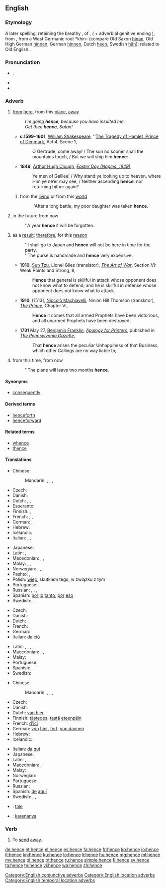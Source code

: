 ==English==

===Etymology===
A later {{etyl|enm|en}} spelling, retaining the breathy {{term|-s}}, of {{term|hennes|lang=enm}}, ({{term|henne|lang=enm}} + adverbial genitive ending {{term|-s|lang=enm}}), from {{etyl|ang|en}} {{term|heonan||lang=ang|away", "hence}}, from a West Germanic root *khin- (compare Old Saxon [[hinan]], Old High German [[hinnan]], German [[hinnen]], Dutch [[heen]], Swedish [[hän]]); related to Old English {{term|her||lang=ang|here}}.

===Pronunciation===
* {{IPA|/ˈhɛns/}}, {{X-SAMPA|/"hEns/}}
* {{audio|en-us-hence.ogg|Audio (US)}}
* {{rhymes|ɛns}}

===Adverb===
{{en-adv|-}}

# {{archaic}} [[from]] [[here]], from this [[place]], [[away]]
#: ''I'm going '''hence''', because you have insulted me.''
#: ''Get thee '''hence''', Satan!''
#* '''c.1599-1601''', [[w:William Shakespeare|William Shakespeare]], ''[[s:The Tragedy of Hamlet, Prince of Denmark/Act 4|The Tragedy of Hamlet, Prince of Denmark]], Act 4, Scene 1,
#*: O Gertrude, come away! / The sun no sooner shall the mountains touch, / But we will ship him '''hence''':
#* '''1849''', [[w:Arthur Hugh Clough|Arthur Hugh Clough]], ''[[s:Easter Day (Naples, 1849)|Easter Day (Naples, 1849)]]'',
#*: Ye men of Galilee! / Why stand ye looking up to heaven, where Him ye ne’er may see, / Neither ascending '''hence''', nor returning hither again?
## {{archaic|figuratively}} from the [[living]] or from this [[world]]
##: ''After a long battle, my poor daughter was taken '''hence'''.
# {{archaic|of a length of time}} in the future from now
#: ''A year '''hence''' it will be forgotten.
# {{context|conjunctive}} as a [[result]]; [[therefore]], for this [[reason]]
#: ''I shall go to Japan and '''hence''' will not be here in time for the party.
#: ''The purse is handmade and '''hence''' very expensive.
#* '''1910''', [[w:Sun Tzu|Sun Tzu]], Lionel Giles (translator), ''[[s:The Art of War (Sun)/Section VI|The Art of War]]'', Section VI: Weak Points and Strong, 8,
#*: '''Hence''' that general is skillful in attack whose opponent does not know what to defend; and he is skillful in defense whose opponent does not know what to attack.
#* '''1910''', [1513], [[w:Niccolò Machiavelli|Niccolò Machiavelli]], Ninian Hill Thomson (translator), ''[[s:The Prince (Hill Thomson)/Chapter VI|The Prince]]'', Chapter VI,
#*: '''Hence''' it comes that all armed Prophets have been victorious, and all unarmed Prophets have been destroyed.
#* '''1731''' May 27, [[w:Benjamin Franklin|Benjamin Franklin]], ''[[s:Apology for Printers|Apology for Printers]]'', published in ''[[w:Pennsylvania Gazette|The Pennsylvania Gazette]]'',
#*: That '''hence''' arises the peculiar Unhappiness of that Business, which other Callings are no way liable to;
# {{context|temporal location}} from this time, from now
#: ''The plane will leave two months '''hence'''.

====Synonyms====
* {{sense|as a result; therefore, for this reason}} [[consequently]]

====Derived terms====
* [[henceforth]]
* [[henceforward]]

====Related terms====
* [[whence]]
* [[thence]]

====Translations====
{{trans-top|as a result, therefore}}
* Chinese:
*: Mandarin: {{t|cmn|所以|tr=suǒyǐ|sc=Hani}}, {{t|cmn|因此|tr=yīncǐ|sc=Hani}}, {{t|cmn|於是|sc=Hani}}, {{t|cmn|于是|tr=yúshì|sc=Hani}}
* Czech: {{t-|cs|tudíž}}
* Danish: {{t-|da|derfor}}
* Dutch: {{t+|nl|derhalve}}, {{t+|nl|dus}}, {{t+|nl|bijgevolg}}
* Esperanto: {{t|eo|tial}}
* Finnish: {{t+|fi|joten}}, {{t+|fi|siksi}}
* French: {{t+|fr|ainsi}}, {{t+|fr|donc}}, {{t+|fr|par conséquent}}
* German: {{t+|de|daher}}, {{t+|de|deshalb}}
* Hebrew: {{t-|he|לכן|tr=lakhén}}
* Icelandic: {{t+|is|þess vegna}}
* Italian: {{t+|it|perciò}},  {{t+|it|dunque}},  {{t+|it|quindi}}
{{trans-mid}}
* Japanese: {{t-|ja|それ故に|tr=それゆえに, sore-yue-ni)|sc=Jpan}}
* Latin: {{t+|la|ergo}}, {{t-|la|proinde}}
* Macedonian: {{t-|mk|значи|tr=znáči}},  {{t-|mk|затоа|tr=zátoa}},  {{t-|mk|според тоа|tr=spóred tóa}}
* Malay: {{t-|ms|kerana itu}}, {{t-|ms|oleh sebab itu}}, {{t-|ms|justeru itu}}
* Norwegian: {{t-|no|herav}}, {{t+|no|av}} {{t+|no|dette}} {{t-|no|følger}}, {{t+|no|derfor}}, {{t-|no|derav}}
* Pashto: {{t-|ps|ځکه|tr=źëka}}, {{t+|ps|نو|tr=no}}
* Polish: [[więc]], skutkiem tego, w związku z tym
* Portuguese: {{t+|pt|portanto}}
* Russian: {{t+|ru|следовательно|tr=slédovatel’no|sc=Cyrl}}, {{t+|ru|поэтому|tr=poétomu|sc=Cyrl}}, {{t+|ru|потому|tr=potomú|sc=Cyrl}}, {{t-|ru|значит|tr=znáčit|sc=Cyrl}}
* Spanish: [[por]] [[lo]] [[tanto]], [[por]] [[eso]]
* Swedish: {{t+|sv|därför}}, {{t+|sv|följaktligen}}
{{trans-bottom}}

{{trans-top|from this source or origin}}
* Czech: {{t+|cs|odtud}}
* Danish: {{t-|da|deraf}}
* Dutch: {{t+|nl|vandaar}}
* French: {{t+|fr|d'où}}
* German: {{t+|de|demnach}}
* Italian: [[da]] [[ciò]]
{{trans-mid}}
* Latin: {{t+|la|inde}}, {{t+|la|abhinc}}, {{t-|la|ex eo tempore}}, {{t-|la|istinc}}, {{t-|la|ab eo tempore}}
* Macedonian: {{t-|mk|значи|tr=znáči}},  {{t-|mk|затоа|tr=zátoa}},  {{t-|mk|заради тоа|tr=záradi tóa}}
* Malay: {{t-|ms|dari sekarang}}
* Portuguese: {{t+|pt|daí}}
* Spanish: {{t-|es|de ahí}}
* Swedish: {{t+|sv|därav}}
{{trans-bottom}}

{{trans-top|from here}}
* Chinese:
*: Mandarin: {{t|cmn|從這裡|sc=Hani}}, {{t|cmn|从这里|tr=cóng zhèlǐ|sc=Hani}}, {{t|cmn|從這兒|sc=Hani}}, {{t|cmn|从这儿|tr=cóng zhèr|sc=Hani}}
* Czech: {{t+|cs|odtud}}
* Danish: {{t-|da|heden}}
* Dutch: [[van hier]], {{t+|nl|heen}}
* Finnish: [[tästedes]], [[tästä]] [[eteenpäin]]
* French: [[d']][[ici]]
* German: [[von]] [[hier]], [[fort]], [[von dannen]]
* Hebrew: {{t-|he|מכאן|tr=mikán|sc=Hebr}}
* Icelandic: {{t-|is|héðan}}
{{trans-mid}}
* Italian: [[da]] [[qui]]
* Japanese: {{t-|ja|ここから|tr=koko-kara|sc=Jpan}}
* Latin: {{t+|la|hinc}}, {{t-|la|ex hoc loco}}, {{t+|la|post}}
* Macedonian: {{t-|mk|оттука|tr=óttuka}},  {{t-|mk|одовде|tr=ódovde}}
* Malay: {{t-|ms|dari sini}}
* Norwegian: {{t-|no|herfra}}
* Portuguese: {{t+|pt|daqui}}
* Russian: {{t+|ru|отсюда|tr=otsjúda}}
* Spanish: [[de]] [[aquí]]
* Swedish: {{t+|sv|hädanefter}}, {{t+|sv|härav}}, {{t-|sv|häden}}
{{trans-bottom}}

{{checktrans-top}}
* {{ttbc|io}}: [[tale]]
* {{ttbc|id}}: [[karenanya]]
{{trans-bottom}}

===Verb===
{{en-verb|henc|ed}}

# {{obsolete}} To [[send]] [[away]].
#: {{rfquotek|Sir Philip Sidney}}

[[Category:English conjunctive adverbs]]
[[Category:English location adverbs]]
[[Category:English temporal location adverbs]]

[[de:hence]]
[[et:hence]]
[[el:hence]]
[[es:hence]]
[[fa:hence]]
[[fr:hence]]
[[ko:hence]]
[[io:hence]]
[[it:hence]]
[[kn:hence]]
[[ku:hence]]
[[lo:hence]]
[[li:hence]]
[[hu:hence]]
[[mg:hence]]
[[ml:hence]]
[[my:hence]]
[[pl:hence]]
[[pt:hence]]
[[ru:hence]]
[[simple:hence]]
[[fi:hence]]
[[sv:hence]]
[[ta:hence]]
[[te:hence]]
[[vi:hence]]
[[wa:hence]]
[[zh:hence]]